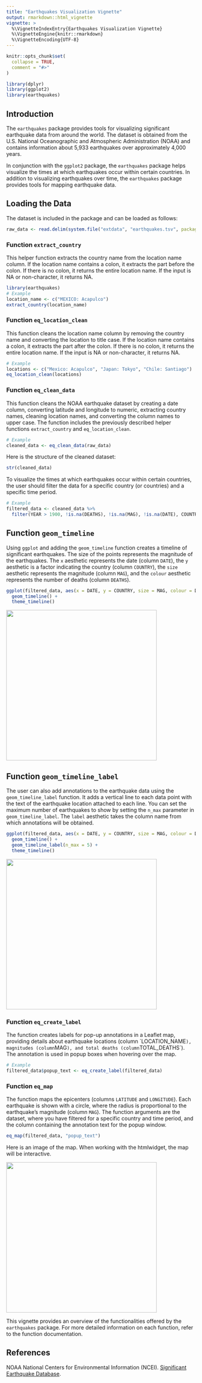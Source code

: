 ```yaml
---
title: "Earthquakes Visualization Vignette"
output: rmarkdown::html_vignette
vignette: >
  %\VignetteIndexEntry{Earthquakes Visualization Vignette}
  %\VignetteEngine{knitr::rmarkdown}
  %\VignetteEncoding{UTF-8}
---
```


```r
knitr::opts_chunk$set(
  collapse = TRUE,
  comment = "#>"
)
```

```r
library(dplyr)
library(ggplot2)
library(earthquakes)
```

## Introduction

The `earthquakes` package provides tools for visualizing significant earthquake data from around the world. The dataset is obtained from the U.S. National Oceanographic and Atmospheric Administration (NOAA) and contains information about 5,933 earthquakes over approximately 4,000 years. 

In conjunction with the `ggplot2` package, the `earthquakes` package helps visualize the times at which earthquakes occur within certain countries. In addition to visualizing earthquakes over time, the `earthquakes` package provides tools for mapping earthquake data. 

## Loading the Data

The dataset is included in the package and can be loaded as follows:

```r
raw_data <- read.delim(system.file("extdata", "earthquakes.tsv", package = "earthquakes"), header = TRUE, sep = "\t")
```


### Function `extract_country`

This helper function extracts the country name from the location name column. If the location name contains a colon, it extracts the part before the colon. If there is no colon, it returns the entire location name. If the input is NA or non-character, it returns NA.

```r
library(earthquakes)
# Example
location_name <- c("MEXICO: Acapulco")
extract_country(location_name)
```
### Function `eq_location_clean`

This function cleans the location name column by removing the country name and converting the location to title case. If the location name contains a colon, it extracts the part after the colon. If there is no colon, it returns the entire location name. If the input is NA or non-character, it returns NA.

```r
# Example
locations <- c("Mexico: Acapulco", "Japan: Tokyo", "Chile: Santiago")
eq_location_clean(locations)
```

### Function `eq_clean_data`

This function cleans the NOAA earthquake dataset by creating a date column, converting latitude and longitude to numeric, extracting country names, cleaning location names, and converting the column names to upper case. The function includes the previously described helper functions `extract_country` and `eq_location_clean`.


```r
# Example
cleaned_data <- eq_clean_data(raw_data)
```

Here is the structure of the cleaned dataset:

```r
str(cleaned_data)
```

To visualize the times at which earthquakes occur within certain countries, the user should filter the data for a specific country (or countries) and a specific time period.

```r
# Example
filtered_data <- cleaned_data %>%
  filter(YEAR > 1900, !is.na(DEATHS), !is.na(MAG), !is.na(DATE), COUNTRY == "MEXICO")
```

## Function `geom_timeline`

Using `ggplot` and adding the `geom_timeline` function creates a timeline of significant earthquakes. The size of the points represents the magnitude of the earthquakes. The `x` aesthetic represents the date (column `DATE`), the `y` aesthetic is a factor indicating the country (column `COUNTRY`), the `size` aesthetic represents the magnitude (column `MAG`), and the `colour` aesthetic represents the number of deaths (column `DEATHS`).

```r
ggplot(filtered_data, aes(x = DATE, y = COUNTRY, size = MAG, colour = DEATHS, label = LOCATION_NAME)) +
  geom_timeline() +
  theme_timeline()
```
![](../inst/images/sample0.png){width=400px}

## Function `geom_timeline_label`

The user can also add annotations to the earthquake data using the `geom_timeline_label` function. It adds a vertical line to each data point with the text of the earthquake location attached to each line. You can set the maximum number of earthquakes to show by setting the `n_max` parameter in `geom_timeline_label`. The `label` aesthetic takes the column name from which annotations will be obtained.

```r
ggplot(filtered_data, aes(x = DATE, y = COUNTRY, size = MAG, colour = DEATHS, label = LOCATION_NAME)) +
  geom_timeline() +
  geom_timeline_label(n_max = 5) +
  theme_timeline()
```

![](../inst/images/sample1.png){width=400px}


### Function `eq_create_label`
The function creates labels for pop-up annotations in a Leaflet map, providing details about earthquake locations (column ´LOCATION_NAME`), magnitudes (column `MAG`), and total deaths (column `TOTAL_DEATHS`). The annotation is used in popup boxes when hovering over the map. 

```r
# Example
filtered_data$popup_text <- eq_create_label(filtered_data)
```


### Function `eq_map`

The function maps the epicenters (columns `LATITUDE` and `LONGITUDE`). Each earthquake is shown with a circle, where the radius is proportional to the earthquake's magnitude (column `MAG`). The function arguments are the dataset, where you have filtered for a specific country and time period, and the column containing the annotation text for the popup window.

```r
eq_map(filtered_data, "popup_text")
```

Here is an image of the map. When working with the htmlwidget, the map will be interactive.

![](../inst/images/sample2.png){width=400px}

This vignette provides an overview of the functionalities offered by the `earthquakes` package. For more detailed information on each function, refer to the function documentation.

## References
NOAA National Centers for Environmental Information (NCEI). [Significant Earthquake Database](https://www.ngdc.noaa.gov/hazel/view/hazards/earthquake/search).
